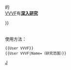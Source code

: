 {{Userbox-2
 |id1-c = blue
 |id1-s = 10
 |id1-fc = white
 |info-c = white
 |info-s = 9.5
 |info-fc = blue
 |id1 = VVVF<br/>变频
 |id2 = [[File:VVVF of GZMLA1 refurbished 02.jpg|60px]]
 |info  = <div class="center">该用户对{{#if:{{{Name|}}}|[[{{{Name}}}]]|[[城市轨道交通列车车型|地铁列车]]}}的<br>[[变频器|VVVF]]有[[WikiProject:Rail Transit VVVF inverter|'''深入研究''']]</div>
}}<includeonly>[[Category:參與軌道交通 VVVF 控制專題的維基人|{{PAGENAME}}]]</includeonly><noinclude><br><br><br>
使用方法：
<pre>
{{User VVVF}}
{{User VVVF|Name=（研究范围）}}
</pre>
[[Category:專題用戶標誌模板|J]]
</noinclude>